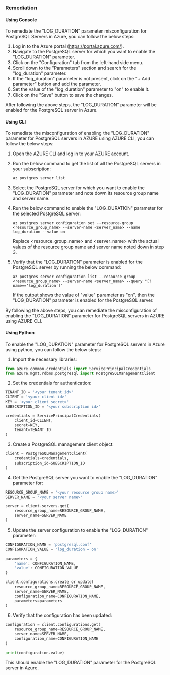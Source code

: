 ### Remediation

#### Using Console

To remediate the "LOG_DURATION" parameter misconfiguration for PostgreSQL Servers in Azure, you can follow the below steps:

1. Log in to the Azure portal (https://portal.azure.com/).
2. Navigate to the PostgreSQL server for which you want to enable the "LOG_DURATION" parameter.
3. Click on the "Configuration" tab from the left-hand side menu.
4. Scroll down to the "Parameters" section and search for the "log_duration" parameter.
5. If the "log_duration" parameter is not present, click on the "+ Add parameter" button and add the parameter.
6. Set the value of the "log_duration" parameter to "on" to enable it.
7. Click on the "Save" button to save the changes.

After following the above steps, the "LOG_DURATION" parameter will be enabled for the PostgreSQL server in Azure.

#### Using CLI

To remediate the misconfiguration of enabling the "LOG_DURATION" parameter for PostgreSQL servers in AZURE using AZURE CLI, you can follow the below steps:

1. Open the AZURE CLI and log in to your AZURE account.
2. Run the below command to get the list of all the PostgreSQL servers in your subscription:

   ```
   az postgres server list
   ```

3. Select the PostgreSQL server for which you want to enable the "LOG_DURATION" parameter and note down its resource group name and server name.
4. Run the below command to enable the "LOG_DURATION" parameter for the selected PostgreSQL server:

   ```
   az postgres server configuration set --resource-group <resource_group_name> --server-name <server_name> --name log_duration --value on
   ```

   Replace <resource_group_name> and <server_name> with the actual values of the resource group name and server name noted down in step 3.

5. Verify that the "LOG_DURATION" parameter is enabled for the PostgreSQL server by running the below command:

   ```
   az postgres server configuration list --resource-group <resource_group_name> --server-name <server_name> --query "[?name=='log_duration']"
   ```

   If the output shows the value of "value" parameter as "on", then the "LOG_DURATION" parameter is enabled for the PostgreSQL server.

By following the above steps, you can remediate the misconfiguration of enabling the "LOG_DURATION" parameter for PostgreSQL servers in AZURE using AZURE CLI.

#### Using Python

To enable the "LOG_DURATION" parameter for PostgreSQL servers in Azure using python, you can follow the below steps:

1. Import the necessary libraries:

```python
from azure.common.credentials import ServicePrincipalCredentials
from azure.mgmt.rdbms.postgresql import PostgreSQLManagementClient
```

2. Set the credentials for authentication:

```python
TENANT_ID = '<your tenant id>'
CLIENT = '<your client id>'
KEY = '<your client secret>'
SUBSCRIPTION_ID = '<your subscription id>'

credentials = ServicePrincipalCredentials(
    client_id=CLIENT,
    secret=KEY,
    tenant=TENANT_ID
)
```

3. Create a PostgreSQL management client object:

```python
client = PostgreSQLManagementClient(
    credentials=credentials,
    subscription_id=SUBSCRIPTION_ID
)
```

4. Get the PostgreSQL server you want to enable the "LOG_DURATION" parameter for:

```python
RESOURCE_GROUP_NAME = '<your resource group name>'
SERVER_NAME = '<your server name>'

server = client.servers.get(
    resource_group_name=RESOURCE_GROUP_NAME,
    server_name=SERVER_NAME
)
```

5. Update the server configuration to enable the "LOG_DURATION" parameter:

```python
CONFIGURATION_NAME = 'postgresql.conf'
CONFIGURATION_VALUE = 'log_duration = on'

parameters = {
    'name': CONFIGURATION_NAME,
    'value': CONFIGURATION_VALUE
}

client.configurations.create_or_update(
    resource_group_name=RESOURCE_GROUP_NAME,
    server_name=SERVER_NAME,
    configuration_name=CONFIGURATION_NAME,
    parameters=parameters
)
```

6. Verify that the configuration has been updated:

```python
configuration = client.configurations.get(
    resource_group_name=RESOURCE_GROUP_NAME,
    server_name=SERVER_NAME,
    configuration_name=CONFIGURATION_NAME
)

print(configuration.value)
```

This should enable the "LOG_DURATION" parameter for the PostgreSQL server in Azure.

